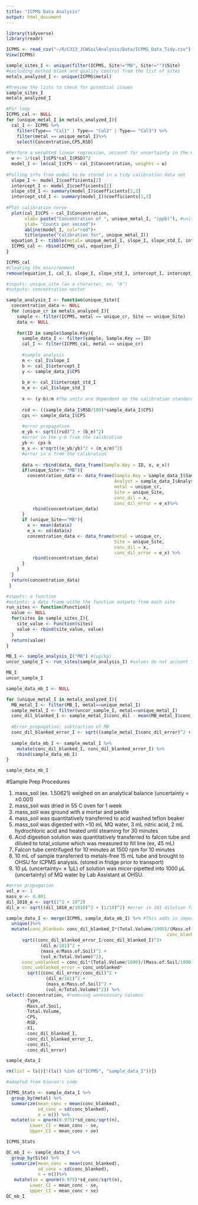 ```yaml
---
title: "ICPMS Data Analysis"
output: html_document
---
```


```r
library(tidyverse)
library(readr)
```

```r
ICPMS <- read_csv("~/R/C313_JCWSoilAnalysis/Data/ICPMS_Data_Tidy.csv")
View(ICPMS)
```

```r
sample_sites_I <- unique(filter(ICPMS, Site!="MB", Site!="")$Site)
#excluding method blank and quality control from the list of sites
metals_analyzed_I <- unique(ICPMS$metal)

#Preview the lists to check for potential issues
sample_sites_I
metals_analyzed_I
```

```r
#For loop
ICPMS_cal <- NULL
for (unique_metal_I in metals_analyzed_I){
  cal_I <- ICPMS %>%
    filter(Type== "Cal1" | Type== "Cal2" | Type== "Cal3") %>%
    filter(metal == unique_metal_I)%>%
    select(Concentration,CPS,RSD)
  
#Perform a weighted linear regression, account for uncertainty in the CPS by weighting the regression with the RSD readings  
  w <- 1/(cal_I$CPS*cal_I$RSD)^2
  model_I <- lm(cal_I$CPS ~ cal_I$Concentration, weights = w)
  
#Pulling info from model to be stored in a tidy calibration data set  
  slope_I <- model_I$coefficients[2]
  intercept_I <- model_I$coefficients[1]
  slope_std_I <- summary(model_I)$coefficients[2,2]
  intercept_std_I <- summary(model_I)$coefficients[1,2]
 
#Plot calibration curve   
  plot(cal_I$CPS ~ cal_I$Concentration,
       xlab= paste("Concentration of ", unique_metal_I, "(ppb)"), #units from the standard solution prepared at OHSU (µg/L)
       ylab= "Counts per second")+
       abline(model_I, col="red")+
       title(paste("Calibration for", unique_metal_I))
  equation_I <- tibble(metal= unique_metal_I, slope_I, slope_std_I, intercept_I, intercept_std_I)
  ICPMS_cal <- rbind(ICPMS_cal, equation_I)
}

ICPMS_cal
#Clearing the envrironment
remove(equation_I, cal_I, slope_I, slope_std_I, intercept_I, intercept_std_I, w, model_I, unique_metal_I)
```

```r
#inputs: unique_site (as a character, ex. "A")
#outputs: concentration vector

sample_analysis_I <- function(unique_Site){
  concentration_data <- NULL
  for (unique_cr in metals_analyzed_I){
    sample <- filter(ICPMS, metal == unique_cr, Site == unique_Site)
    data <- NULL
    
    for(ID in sample$Sample.Key){
      sample_data_I <- filter(sample, Sample.Key == ID)
      cal_I <- filter(ICPMS_cal, metal == unique_cr)
      
      #sample analysis
      m <- cal_I$slope_I
      b <- cal_I$intercept_I
      y <- sample_data_I$CPS
      
      b_e <- cal_I$intercept_std_I
      m_e <- cal_I$slope_std_I
      
      x <- (y-b)/m #The units are dependent on the calibration standards (Kg/mL)
      
      rsd <- ((sample_data_I$RSD/100)*sample_data_I$CPS)
      cps <- sample_data_I$CPS
      
      #error propagation
      e_yb <- sqrt((rsd)^2 + (b_e)^2) 
      #error in the y-b from the calibration
      yb <- cps-b
      e_x <- x*sqrt((e_yb/yb)^2 + (m_e/m)^2)
      #error in x from the calibration
      
      data <- rbind(data, data_frame(Sample.Key = ID, x, e_x))
      if(unique_Site!= "MB"){
        concentration_data <- data_frame(Sample.Key = sample_data_I$Sample.Key,
                                         Analyst = sample_data_I$Analyst,
                                         metal = unique_cr,
                                         Site = unique_Site,
                                         conc_dil = x,
                                         conc_dil_error = e_x)%>%
          rbind(concentration_data)
      }
      if (unique_Site=="MB"){
        x <- mean(data$x)
        e_x <- sd(data$x)
        concentration_data <- data_frame(metal = unique_cr,
                                         Site = unique_Site,
                                         conc_dil = x,
                                         conc_dil_error = e_x) %>%
          rbind(concentration_data)
      }
    }
  }
  return(concentration_data)
 }
```

```r
#inputs: a function
#outputs: a data frame withe the function outputs from each site
run_sites <- function(Function){
  value <- NULL
  for(sites in sample_sites_I){
    site_value <- Function(sites)
    value <- rbind(site_value, value)
  }
  return(value)
}
```

```r
MB_I <- sample_analysis_I("MB") #(µg/kg)
uncor_sample_I <- run_sites(sample_analysis_I) #values do not account for dilutions (µg/kg)

MB_I
uncor_sample_I
```

```r
sample_data_mb_I <- NULL

for (unique_metal_I in metals_analyzed_I){
  MB_metal_I <- filter(MB_I, metal==unique_metal_I)
  sample_metal_I <- filter(uncor_sample_I, metal==unique_metal_I)
  conc_dil_blanked_I <- sample_metal_I$conc_dil - mean(MB_metal_I$conc_dil)
  
  #Error propagation: subtraction of MB
  conc_dil_blanked_error_I <- sqrt((sample_metal_I$conc_dil_error)^2 + (sd(MB_metal_I$conc_dil)^2))
  
  sample_data_mb_I <- sample_metal_I %>%
    mutate(conc_dil_blanked_I, conc_dil_blanked_error_I) %>%
    rbind(sample_data_mb_I)
}

sample_data_mb_I
```

#Sample Prep Procedures

1) mass_soil (ex. 1.50621) weighed on an analytical balance (uncertainty = ±0.001)
2) mass_soil was dried in 55 C oven for 1 week
3) mass_soil was ground with a mortar and pestle
4) mass_soil was quantitatively transferred to acid washed teflon beaker
5) mass_soil was digested with ~10 mL MQ water, 3 mL nitric acid, 2 mL hydrochloric acid and heated until steaming for 30 minutes
6) Acid digestion solution was quantitatively transferred to falcon tube and diluted to total_volume which was measured to fill line (ex, 45 mL)
7) Falcon tube centrifuged for 10 minutes at 1500 rpm for 10 minutes
8) 10 mL of sample transferred to metals-free 15 mL tube and brought to OHSU for ICPMS analysis. (stored in fridge prior to transport)
9) 10 µL (uncertainty= ± 1µL) of solution was micor-pipetted into 1000 µL (uncertainty) of MQ water by Lab Assistant at OHSU.

```r
#error propagation
vol_e <- 1
mass_e <- 0.001
dil_1010_e <- sqrt(1^2 + 10^2)
dil_e <- sqrt((dil_1010_e/1010)^2 + (1/10)^2) #error in 101 dilution factor

sample_data_I <- merge(ICPMS, sample_data_mb_I) %>% #This adds in important details such as soil mass
  unique()%>%
  mutate(conc_blanked= conc_dil_blanked_I*(Total.Volume/1000)/(Mass.of.Soil/1000)*101,
                                                             conc_blanked_error_I = conc_blanked*
      sqrt((conc_dil_blanked_error_I/conc_dil_blanked_I)^2+
             (dil_e/101)^2 +
             (mass_e/Mass.of.Soil)^2 +
             (vol_e/Total.Volume)^2),
      conc_unblanked = conc_dil*(Total.Volume/1000)/(Mass.of.Soil/1000)*101,
      conc_unblanked_error = conc_unblanked*
        sqrt((conc_dil_error/conc_dil)^2 +
               (dil_e/101)^2 +
               (mass_e/Mass.of.Soil)^2 +
               (vol_e/Total.Volume)^2)) %>%
select(-Concentration, #removing unnecessary columns
       -Type,
       -Mass.of.Soil,
       -Total.Volume,
       -CPS,
       -RSD,
       -X1,
       -conc_dil_blanked_I,
       -conc_dil_blanked_error_I,
       -conc_dil,
       -conc_dil_error)

sample_data_I
```

```r
rm(list = ls()[!(ls() %in% c("ICPMS", "sample_data_I"))])
```

```r

#adapted from Kieran's code

ICPMS_Stats <- sample_data_I %>%
  group_by(metal) %>%
  summarize(mean_conc = mean(conc_blanked),
            sd_conc = sd(conc_blanked),
            n = n()) %>%
  mutate(se = qnorm(0.975)*sd_conc/sqrt(n),
         Lower_CI = mean_conc - se,
         Upper_CI = mean_conc + se)

ICPMS_Stats
```

```r
QC_mb_I <- sample_data_I %>%
  group_by(Site) %>%
  summarize(mean_conc = mean(conc_blanked),
            sd_conc = sd(conc_blanked),
            n = n())%>%
   mutate(se = qnorm(0.975)*sd_conc/sqrt(n),
         Lower_CI = mean_conc - se,
         Upper_CI = mean_conc + se)
QC_mb_I
```
